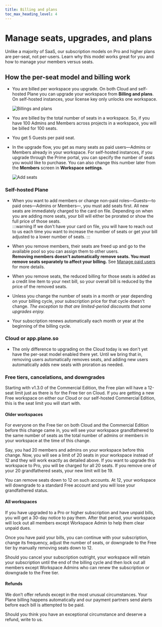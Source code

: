 ```yaml
---
title: Billing and plans
toc_max_heading_level: 4
---
```


# Manage seats, upgrades, and plans

Unlike a majority of SaaS, our subscription models on Pro and higher plans are per-seat, not per-users. Learn why this model works great for you and how to manage your members versus seats.

## How the per-seat model and billing work

- You are billed per workspace you upgrade. On both Cloud and self-hosted Plane you can upgrade your workspace from **Billing and plans**. On self-hosted instances, your license key only unlocks one workspace.

    ![Billings and plans](https://media.docs.plane.so/activate-license/billing-and-plans-cloud.webp#center)
- You are billed by the total number of seats in a workspace. So, if you have 100 Admins and Members across projects in a workspace, you will be billed for 100 seats.
- You get 5 Guests per paid seat.
- In the upgrade flow, you get as many seats as paid users—Admins or Members already in your workspace. For self-hosted instances, if you upgrade through the Prime portal, you can specify the number of seats you would like to purchase. You can also change this number later from the **Members** screen in **Workspace settings**.
    
    ![Add seats](https://media.docs.plane.so/activate-license/add-seats.webp#center)

### Self-hosted Plane

- When you want to add members or change non-paid roles—Guests—to paid ones—Admins or Members—, you must add seats first. All new seats are immediately charged to the card on file. Depending on when you are adding more seats, your bill will either be prorated or show the full price of those seats.    
    :::warning
    If we don't have your card on file, you will have to reach out to us each time you want to increase the number of seats or get your bill adjusted to a lower number of seats.
    :::

- When you remove members, their seats are freed up and go to the available pool so you can assign them to other users.  
**Removing members doesn't automatically remove seats. You must remove seats separately to affect your billing.** See [Manage paid users](/workspaces-and-users/upgrade-plan#manage-paid-users) for more details.
    
- When you remove seats, the reduced billing for those seats is added as a credit line item to your next bill, so your overall bill is reduced by the price of the removed seats.

- Unless you change the number of seats in a month or year depending on your billing cycle, your subscription price for that cycle doesn't change. *The exception to that are limited-period discounts that some upgrades enjoy.*

- Your subscription renews automatically each month or year at the beginning of the billing cycle.

### Cloud or app.plane.so

- The only difference to upgrading on the Cloud today is we don't yet have the per-seat model enabled there yet. Until we bring that in, removing users automatically removes seats, and adding new users automatically adds new seats with proration as needed.

### Free tiers, cancelations, and downgrades
Starting with v1.3.0 of the Commercial Edition, the Free plan will have a 12-seat limit just as there is for the Free tier on Cloud. If you are getting a new Free workspace on either our Cloud or our self-hosted Commercial Edition, this is the seat limit you will start with.

#### Older workspaces
For everyone on the Free tier on both Cloud and the Commercial Edition before this change came in, you will see your workspace grandfathered to the same number of seats as the total number of admins or members in your workspace at the time of this change.  

Say, you had 20 members and admins on your workspace before this change. Now, you will see a limit of 20 seats in your workspace instead of 12 and they will work exactly as detailed above. If you want to upgrade this workspace to Pro, you will be charged for all 20 seats. If you remove one of your 20 grandfathered seats, your new limit will be 19.  

You can remove seats down to 12 on such accounts. At 12, your workspace will downgrade to a standard Free account and you will lose your grandfathered status.

#### All workspaces

If you have upgraded to a Pro or higher subscription and have unpaid bills, you will get a 30-day notice to pay them. After that period, your workspace will lock out all members except Workspace Admin to help them clear unpaid dues.  

Once you have paid your bills, you can continue with your subscription, change its frequency, adjust the number of seats, or downgrade to the Free tier by manually removing seats down to 12.  

Should you cancel your subscription outright, your workspace will retain your subscription until the end of the billing cycle and then lock out all members except Workspace Admins who can renew the subscription or downgrade to the Free tier.

#### Refunds

We don’t offer refunds except in the most unusual circumstances. Your Plane billing happens automatically and our payment partners send alerts before each bill is attempted to be paid.

Should you think you have an exceptional circumstance and deserve a refund, write to us.